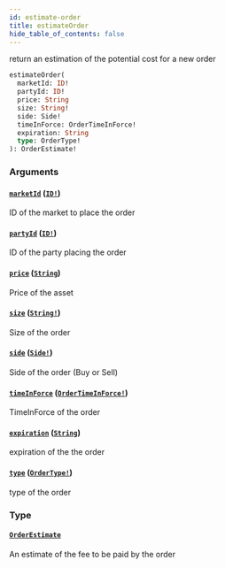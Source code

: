 ```yaml
---
id: estimate-order
title: estimateOrder
hide_table_of_contents: false
---
```



return an estimation of the potential cost for a new order

```graphql
estimateOrder(
  marketId: ID!
  partyId: ID!
  price: String
  size: String!
  side: Side!
  timeInForce: OrderTimeInForce!
  expiration: String
  type: OrderType!
): OrderEstimate!
```


### Arguments

#### [`marketId`](#) ([`ID!`](/docs/mainnet/graphql/scalars/id))

ID of the market to place the order


#### [`partyId`](#) ([`ID!`](/docs/mainnet/graphql/scalars/id))

ID of the party placing the order


#### [`price`](#) ([`String`](/docs/mainnet/graphql/scalars/string))

Price of the asset


#### [`size`](#) ([`String!`](/docs/mainnet/graphql/scalars/string))

Size of the order


#### [`side`](#) ([`Side!`](/docs/mainnet/graphql/enums/side))

Side of the order (Buy or Sell)


#### [`timeInForce`](#) ([`OrderTimeInForce!`](/docs/mainnet/graphql/enums/order-time-in-force))

TimeInForce of the order


#### [`expiration`](#) ([`String`](/docs/mainnet/graphql/scalars/string))

expiration of the the order


#### [`type`](#) ([`OrderType!`](/docs/mainnet/graphql/enums/order-type))

type of the order


### Type

#### [`OrderEstimate`](/docs/mainnet/graphql/objects/order-estimate)

An estimate of the fee to be paid by the order





